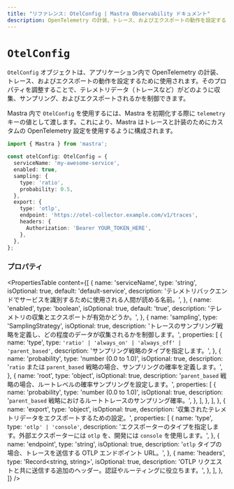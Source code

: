 ```yaml
---
title: "リファレンス: OtelConfig | Mastra Observability ドキュメント"
description: OpenTelemetry の計装、トレース、およびエクスポートの動作を設定する OtelConfig オブジェクトのドキュメント。
---
```


# `OtelConfig`

`OtelConfig` オブジェクトは、アプリケーション内で OpenTelemetry の計装、トレース、およびエクスポートの動作を設定するために使用されます。そのプロパティを調整することで、テレメトリデータ（トレースなど）がどのように収集、サンプリング、およびエクスポートされるかを制御できます。

Mastra 内で `OtelConfig` を使用するには、Mastra を初期化する際に `telemetry` キーの値として渡します。これにより、Mastra はトレースと計装のためにカスタムの OpenTelemetry 設定を使用するように構成されます。

```typescript showLineNumbers copy
import { Mastra } from 'mastra';

const otelConfig: OtelConfig = {
  serviceName: 'my-awesome-service',
  enabled: true,
  sampling: {
    type: 'ratio',
    probability: 0.5,
  },
  export: {
    type: 'otlp',
    endpoint: 'https://otel-collector.example.com/v1/traces',
    headers: {
      Authorization: 'Bearer YOUR_TOKEN_HERE',
    },
  },
};
```

### プロパティ

<PropertiesTable
  content={[
    {
      name: 'serviceName',
      type: 'string',
      isOptional: true,
      default: 'default-service',
      description:
        'テレメトリバックエンドでサービスを識別するために使用される人間が読める名前。',
    },
    {
      name: 'enabled',
      type: 'boolean',
      isOptional: true,
      default: 'true',
      description:
        'テレメトリの収集とエクスポートが有効かどうか。',
    },
    {
      name: 'sampling',
      type: 'SamplingStrategy',
      isOptional: true,
      description:
        'トレースのサンプリング戦略を定義し、どの程度のデータが収集されるかを制御します。',
      properties: [
        {
          name: 'type',
          type: `'ratio' | 'always_on' | 'always_off' | 'parent_based'`,
          description:
            'サンプリング戦略のタイプを指定します。',
        },
        {
          name: 'probability',
          type: 'number (0.0 to 1.0)',
          isOptional: true,
          description:
            '`ratio` または `parent_based` 戦略の場合、サンプリングの確率を定義します。',
        },
        {
          name: 'root',
          type: 'object',
          isOptional: true,
          description:
            '`parent_based` 戦略の場合、ルートレベルの確率サンプリングを設定します。',
          properties: [
            {
              name: 'probability',
              type: 'number (0.0 to 1.0)',
              isOptional: true,
              description:
                '`parent_based` 戦略におけるルートトレースのサンプリング確率。',
            },
          ],
        },
      ],
    },
    {
      name: 'export',
      type: 'object',
      isOptional: true,
      description:
        '収集されたテレメトリデータをエクスポートするための設定。',
      properties: [
        {
          name: 'type',
          type: `'otlp' | 'console'`,
          description:
            'エクスポーターのタイプを指定します。外部エクスポーターには `otlp` を、開発には `console` を使用します。',
        },
        {
          name: 'endpoint',
          type: 'string',
          isOptional: true,
          description:
            '`otlp` タイプの場合、トレースを送信する OTLP エンドポイント URL。',
        },
        {
          name: 'headers',
          type: 'Record<string, string>',
          isOptional: true,
          description:
            'OTLP リクエストと共に送信する追加のヘッダー。認証やルーティングに役立ちます。',
        },
      ],
    },
  ]}
/>